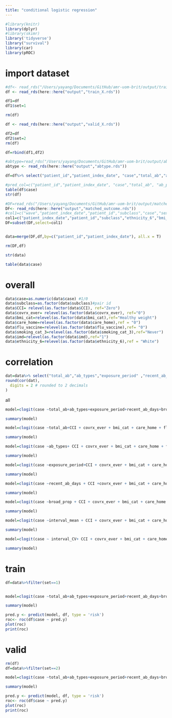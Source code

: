 ```yaml
---
title: "conditional logistic regression"
---
```


```r
#library(knitr)
library(dplyr)
#library(skimr)
library('tidyverse')
library("survival")
library(car)
library(pROC)
```

# import dataset
```r
#df<- read_rds("/Users/yayang/Documents/GitHub/amr-uom-brit/output/train_X.rds")
df <- read_rds(here::here("output","train_X.rds"))

df1=df
df1$set=1

rm(df)

df <- read_rds(here::here("output","valid_X.rds"))

df2=df
df2$set=2
rm(df)

df=rbind(df1,df2)

#abtype=read_rds("/Users/yayang/Documents/GitHub/amr-uom-brit/output/abtype.rds")
abtype <- read_rds(here::here("output","abtype.rds"))

df=df%>% select("patient_id","patient_index_date", "case","total_ab","ab_types","exposure_period" ,"recent_ab_days", "broad_prop" ,"interval_mean" , "interval_CV",abtype, "ab_6w_binary" , "AB_6wk","set")

#pred_col=c("patient_id","patient_index_date", "case","total_ab", "ab_prescriptions","ab_types","prescribe_times","exposure_period","recent_ab_days", "broad_prop" ,"broad_ab_prescriptions","interval_mean","interval_sd","interval_CV","length_mean", "length_sd", "length_CV","prescribe_time_0","prescribe_time_1","prescribe_time_2","prescribe_time_3",col,"AB_1_type","AB_6wk_type" ,"interval_med" ,"length_med" ,"ab_6w_binary" , "AB_6wk")
table(df$case)
str(df)
```



```r
#DF=read_rds("/Users/yayang/Documents/GitHub/amr-uom-brit/output/matched_outcome.rds")
DF<- read_rds(here::here("output","matched_outcome.rds"))
#col1=c("wave","patient_index_date","patient_id","subclass","case","sex","age","age_cat","stp","region","ethnicity_6","bmi","bmi_cat","CCI","Charlson","smoking_cat_3","imd","care_home","covrx_ever","flu_vaccine","cancer_comor","cerebrovascular_disease_comor", "chronic_obstructive_pulmonary_comor", "heart_failure_comor", "connective_tissue_comor", "dementia_comor", "diabetes_comor", "diabetes_complications_comor", "hemiplegia_comor", "hiv_comor", "metastatic_cancer_comor", "mild_liver_comor", "mod_severe_liver_comor", "mod_severe_renal_comor", "mi_comor", "peptic_ulcer_comor", "peripheral_vascular_comor","care_home_type","hospital_counts")
col1=c("patient_index_date","patient_id","subclass","ethnicity_6","bmi_cat","CCI","smoking_cat_3","imd","care_home","covrx_ever","flu_vaccine")
DF=subset(DF,select=col1)


data=merge(DF,df,by=c("patient_id","patient_index_date"), all.x = T)

rm(DF,df)

str(data)

table(data$case)
```

# overall
```r
data$case=as.numeric(data$case) #1/0
data$subclass=as.factor(data$subclass)#pair id
data$CCI= relevel(as.factor(data$CCI), ref="Zero")
data$covrx_ever= relevel(as.factor(data$covrx_ever), ref="0")
data$bmi_cat=relevel(as.factor(data$bmi_cat),ref="Healthy weight")
data$care_home=relevel(as.factor(data$care_home),ref = "0")
data$flu_vaccine=relevel(as.factor(data$flu_vaccine),ref= "0")
data$smoking_cat_3=relevel(as.factor(data$smoking_cat_3),ref="Never")
data$imd=relevel(as.factor(data$imd),ref="1")
data$ethnicity_6=relevel(as.factor(data$ethnicity_6),ref = "White")
```

# correlation
```r

dat=data%>% select("total_ab","ab_types","exposure_period" ,"recent_ab_days", "broad_prop","interval_mean","interval_CV")
round(cor(dat),
  digits = 2 # rounded to 2 decimals
)
```
all
```r
model=clogit(case ~total_ab+ab_types+exposure_period+recent_ab_days+broad_prop+interval_mean +interval_CV+ CCI + covrx_ever + bmi_cat + care_home + flu_vaccine + smoking_cat_3 + imd+ ethnicity_6 + strata(subclass),data) 

summary(model)
```

```r
model=clogit(case ~total_ab+CCI + covrx_ever + bmi_cat + care_home + flu_vaccine + smoking_cat_3 + imd+ ethnicity_6 + strata(subclass),data) 

summary(model)
```

```r
model=clogit(case ~ab_types+ CCI + covrx_ever + bmi_cat + care_home + flu_vaccine + smoking_cat_3 + imd+ ethnicity_6 + strata(subclass),data) 

summary(model)
```

```r
model=clogit(case ~exposure_period+CCI + covrx_ever + bmi_cat + care_home + flu_vaccine + smoking_cat_3 + imd+ ethnicity_6 + strata(subclass),data) 

summary(model)
```

```r
model=clogit(case ~recent_ab_days + CCI +covrx_ever + bmi_cat + care_home + flu_vaccine + smoking_cat_3 + imd+ ethnicity_6 + strata(subclass),data) 

summary(model)
```

```r
model=clogit(case ~broad_prop + CCI + covrx_ever + bmi_cat + care_home + flu_vaccine + smoking_cat_3 + imd+ ethnicity_6 + strata(subclass),data) 

summary(model)
```

```r
model=clogit(case ~interval_mean + CCI + covrx_ever + bmi_cat + care_home + flu_vaccine + smoking_cat_3 + imd+ ethnicity_6 + strata(subclass),data) 

summary(model)
```

```r
model=clogit(case ~ interval_CV+ CCI + covrx_ever + bmi_cat + care_home + flu_vaccine + smoking_cat_3 + imd+ ethnicity_6 + strata(subclass),data) 

summary(model)
```

# train
```r
df=data%>%filter(set==1)


model=clogit(case ~total_ab+ab_types+exposure_period+recent_ab_days+broad_prop+interval_mean +interval_CV+ CCI + covrx_ever + bmi_cat + care_home + flu_vaccine + smoking_cat_3 + imd+ ethnicity_6 + strata(subclass),df) 

summary(model)

pred.y <- predict(model, df, type = 'risk')
roc<- roc(df$case ~ pred.y)
plot(roc)
print(roc)
```


# valid
```r
rm(df)
df=data%>%filter(set==2)

model=clogit(case ~total_ab+ab_types+exposure_period+recent_ab_days+broad_prop+interval_mean +interval_CV+ CCI + covrx_ever + bmi_cat + care_home + flu_vaccine + smoking_cat_3 + imd+ ethnicity_6 + strata(subclass),df) 

summary(model)

pred.y <- predict(model, df, type = 'risk')
roc<- roc(df$case ~ pred.y)
plot(roc)
print(roc)

```
